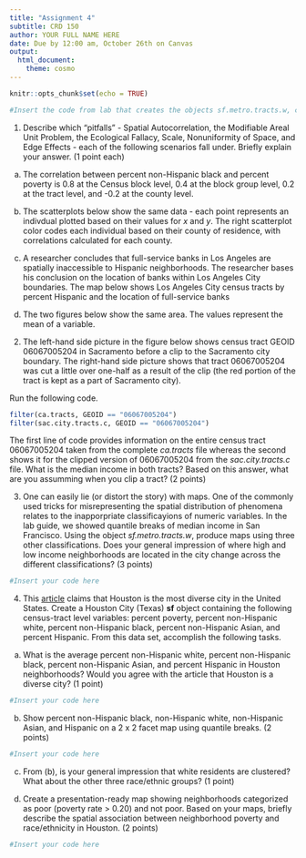 ```yaml
---
title: "Assignment 4"
subtitle: CRD 150
author: YOUR FULL NAME HERE
date: Due by 12:00 am, October 26th on Canvas
output: 
  html_document:
    theme: cosmo
---
```



```r
knitr::opts_chunk$set(echo = TRUE)
```

```r
#Insert the code from lab that creates the objects sf.metro.tracts.w, ca.tracts and sac.city.tracts.c
```

1. Describe which "pitfalls" - Spatial Autocorrelation, the Modifiable Areal Unit Problem, the Ecological Fallacy, Scale, Nonuniformity of Space, and Edge Effects - each of the following scenarios fall under. Briefly explain your answer. (1 point each)

a. The correlation between percent non-Hispanic black and percent poverty is 0.8 at the Census block level, 0.4 at the block group level, 0.2 at the tract level, and -0.2 at the county level.

b. The scatterplots below show the same data - each point represents an indivdual plotted based on their values for *x* and *y*.  The right scatterplot color codes each individual based on their county of residence, with correlations calculated for each county.

c. A researcher concludes that full-service banks in Los Angeles are spatially inaccessible to Hispanic neighborhoods. The researcher bases his conclusion on the location of banks within Los Angeles City boundaries.  The map below shows Los Angeles City census tracts by percent Hispanic and the location of full-service banks  

d. The two figures below show the same area. The values represent the mean of a variable.  

2. The left-hand side picture in the figure below shows census tract GEOID 06067005204 in Sacramento before a clip to the Sacramento city boundary.  The right-hand side picture shows that tract 06067005204 was cut a little over one-half as a result of the clip (the red portion of the tract is kept as a part of Sacramento city). 

Run the following code.  

```r
filter(ca.tracts, GEOID == "06067005204")
filter(sac.city.tracts.c, GEOID == "06067005204")
```

The first line of code provides information on the entire census tract 06067005204 taken from the complete *ca.tracts* file whereas the second shows it for the clipped version of 06067005204 from the *sac.city.tracts.c* file.  What is the median income in both tracts?  Based on this answer, what are you assumming when you clip a tract? (2 points)

3. One can easily lie (or distort the story) with maps.  One of the commonly used tricks for misrepresenting the spatial distribution of phenomena relates to the inapporpriate classificayions of numeric variables.  In the lab guide, we showed quantile breaks of median income in San Francisco.  Using the object *sf.metro.tracts.w*, produce maps using three other classifications.  Does your general impression of where high and low income neighborhoods are located in the city change across the different classifications? (3 points)

```r
#Insert your code here
```
  
4. This [article](http://www.latimes.com/nation/la-na-houston-diversity-2017-htmlstory.html) claims that Houston is the most diverse city in the United States.  Create a Houston City (Texas) **sf** object containing the following census-tract level variables: percent poverty, percent non-Hispanic white, percent non-Hispanic black, percent non-Hispanic Asian, and percent Hispanic.  From this data set, accomplish the following tasks.

a. What is the average percent non-Hispanic white, percent non-Hispanic black, percent non-Hispanic Asian, and percent Hispanic in Houston neighborhoods? Would you agree with the article that Houston is a diverse city? (1 point)

```r
#Insert your code here
```

b. Show percent non-Hispanic black, non-Hispanic white, non-Hispanic Asian, and Hispanic on a 2 x 2 facet map using quantile breaks. (2 points)

```r
#Insert your code here
```

c. From (b), is your general impression that white residents are clustered? What about the other three race/ethnic groups?  (1 point)

d. Create a presentation-ready map showing neighborhoods categorized as poor (poverty rate > 0.20) and not poor.  Based on your maps, briefly describe the spatial association between neighborhood poverty and race/ethnicity in Houston. (2 points)

```r
#Insert your code here
```
